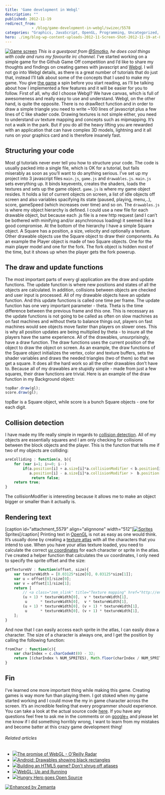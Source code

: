 ```yaml
---
title: 'Game development in Webgl'
description: ""
published: 2012-11-19
redirect_from: 
            - /blog/game-development-in-webgl/swizec/5578
categories: "Graphics, JavaScript, OpenGL, Programming, Uncategorized, Video game development, Webgl"
hero: ./img/blog-wp-content-uploads-2012-11-Screen-Shot-2012-11-19-at-8.55.30-PM-1024x737.png
---
```

[![Game screen](./img/blog-wp-content-uploads-2012-11-Screen-Shot-2012-11-19-at-8.55.30-PM-1024x737.png "Game screen")](http://swizec.com/blog/wp-content/uploads/2012/11/Screen-Shot-2012-11-19-at-8.55.30-PM.png) _This is a guestpost from [@Smotko](http://twitter.com/smotko), he does cool things with code and runs my favourite irc channel._ I’ve started working on a simple game for the Github Game Off competition and I’d like to share my thoughts and findings on creating games with javascript and [Webgl](http://www.khronos.org/webgl/ "WebGL"). I will not go into Webgl details, as there is a great number of tutorials that do just that, instead I’ll talk about some of the concepts that I used to make my game. You give [the game](http://psywerx.github.com/game-off-2012/) a spin before you start reading, as I’ll be talking about how I implemented a few features and it will be easier for you to follow. First of all, why did I choose Webgl? We have canvas, which is full of awesomeness and really easy to use and understand. Webgl, on the other hand, is quite the opposite. There is no drawRect function and in order to draw a simple triangle you need to write ~100 lines of javascript plus a few lines of C like shader code. Drawing textures is not simple either, you need to understand uv texture mapping and concepts such as mipmapping. It’s not a walk in the park. But if you do all the heavy lifting you are rewarded with an application that can have complex 3D models, lightning and it all runs on your graphics card and is therefore insanely fast.

## Structuring your code

Most gl tutorials never ever tell you how to structure your code. The code is usually packed into a single file, which is OK for a tutorial, but fails miserably as soon as you’ll want to do anything serious. I’ve set up my project into 3 javascript files `main.js`, `game.js` and `drawables.js`. `main.js` sets everything up. It binds keyevents, creates the shaders, loads the textures and sets up the game object. `game.js` is where my game object resides. It holds a list of current objects on screen, a list of idle objects off screen and also variables spacifying its state (paused, playing, menu,..), score, gameSpeed (which increases over time) and so on. The `drawables.js` is where my object hierarchy is defined. I could use a new file for each drawable object, but because each .js file is a new http request (and I can’t be bothered with minifying and/or asynchronous loading) it seemed like a good compromise. At the bottom of the hierarchy I have a simple Square object. A Square has a position, a size, velocity and optionally a texture. Other drawable objects use the Square object to draw their components. As an example the Player object is made of two Square objects. One for the main player model and one for the fork. The fork object is hidden most of the time, but it shows up when the player gets the fork powerup.

## The draw and update functions

The most important parts of every gl application are the draw and update functions. The update function is where new positions and states of all the objects are calculated. In addition, collisions between objects are checked and user input is processed. All of my drawable objects have an update function. And this update functions is called one time per frame. The update function has one very important parameter - theta. Theta is the time difference between the previous frame and this one. This is necessary as the update functions is not going to be called as often on slow machines as on fast machines and without theta to balance things out, players on fast machines would see objects move faster than players on slower ones. This is why all position updates are being multiplied by theta - to insure all the players have the same experience. All of the drawables, unsurprisingly, have a draw function. The draw functions uses the current position of the object to draw the object on screen. As an example, the draw functions of the Square object initializes the vertex, color and texture buffers, sets the shader variables and draws the needed triangles (two of them) so that we get a square. It does all the hard work so all the other drawables don’t have to. Because all of my drawables are stupidly simple - made from just a few squares, their draw functions are trivial. Here is an example of the draw function in my Background object:

```javascript
topBar.draw(gl);
score.draw(gl);
```

topBar is a Square object, while score is a bunch Square objects - one for each digit.

## Collision detection

I have made my life really simple in regards to [collision detection](http://en.wikipedia.org/wiki/Collision_detection "Collision detection"). All of my objects are essentially squares and I am only checking for collisions between the block objects and the player. This is the function that tells me if two of my objects are colliding:

```javascript
areColliding : function(a, b){
	for (var i=1; i>=0; i--)
		if(a.position[i] + a.size[i]*a.collisionModifier < b.position[i] - b.size[i] * b.collisionModifier ||
		   a.position[i] - a.size[i]*a.collisionModifier >  b.position[i] + b.size[i] * b.collisionModifier)
			return false;
	return true;
}
```

The collisionModifier is interesting because it allows me to make an object bigger or smaller than it actually is.

## Rendering text

\[caption id=&quot;attachment_5579&quot; align=&quot;alignnone&quot; width=&quot;512&quot;][![Sprites](http://swizec.com/blog/wp-content/uploads/2012/11/text.png "Sprites")](./img/blog-wp-content-uploads-2012-11-text.png) Sprites\[/caption] Printing text in [OpenGL](http://www.opengl.org/ "OpenGL") is not as easy as one would think. It’s usually done by creating a [texture atlas](http://en.wikipedia.org/wiki/Texture_atlas "Texture atlas") with all the characters that you intend to use. When you have your atlas texture loaded, you need to calculate the correct [uv coordinates](http://en.wikipedia.org/wiki/UV_mapping "UV mapping") for each character or sprite in the atlas. I’ve created a helper function that calculates the uv coordinates, I only need to specify the sprite offset and the size:

```javascript
getTextureUV : function(offset, size){
	var textureWidth = [0.03125*size[0], 0.03125*size[1]];
	var u = offset[0]/size[0];
	var v = offset[1]/size[1];
	return [
		// <a class="zem_slink" title="Texture mapping" href="http://en.wikipedia.org/wiki/Texture_mapping" rel="wikipedia" target="_blank">Mapping</a> coordinates for the vertices
		(u + 1) * textureWidth[0],  v * textureWidth[1], 
		 u      * textureWidth[0],  v * textureWidth[1],
		(u + 1) * textureWidth[0], (v + 1) * textureWidth[1], 
		 u      * textureWidth[0], (v + 1) * textureWidth[1], 
	];
}
```

And now that I can easily access each sprite in the atlas, I can easily draw a character. The size of a character is always one, and I get the position by calling the following function:

```javascript
fromChar : function(c){
	var charIndex = c.charCodeAt(0) - 32;
	return [(charIndex % NUM_SPRITES), Math.floor(charIndex / NUM_SPRITES)];
}
```

## Fin

I’ve learned one more important thing while making this game. Creating games is way more fun than playing them. I got stoked when my game started working and I could move the my in game character across the screen. It’s an incredible feeling that every programmer should experience. You can take a look at the actual source code [here](https://github.com/Smotko/game-off-2012). If you have any questions feel free to ask me in the comments or on [google+](https://plus.google.com/u/0/109772113087805631318/posts) and please let me know if I did something horribly wrong, I want to learn from my mistakes and become batter at this crazy game development thing!

###### Related articles

- [![](http://i.zemanta.com/noimg_55_80_80.jpg)](http://radar.oreilly.com/2012/10/the-promise-of-webgl.html)[The promise of WebGL - O&#x27;Reilly Radar](http://radar.oreilly.com/2012/10/the-promise-of-webgl.html)
- [![](http://i.zemanta.com/noimg_69_80_80.jpg)](http://stackoverflow.com/questions/13325718/android-drawables-showing-black-rectangles)[Android: Drawables showing black rectangles](http://stackoverflow.com/questions/13325718/android-drawables-showing-black-rectangles)
- [![](http://i.zemanta.com/113134040_80_80.jpg)](http://www.gamasutra.com/view/news/177857/Building_an_HTML5_game_Dont_shrug_off_atlases.php)[Building an HTML5 game? Don&#x27;t shrug off atlases](http://www.gamasutra.com/view/news/177857/Building_an_HTML5_game_Dont_shrug_off_atlases.php)
- [![](http://i.zemanta.com/noimg_61_80_80.jpg)](http://www.i-programmer.info/bookreviews/6-graphics/4913-webgl-up-and-running.html)[WebGL: Up and Running](http://www.i-programmer.info/bookreviews/6-graphics/4913-webgl-up-and-running.html)
- [![](http://i.zemanta.com/125140677_80_80.jpg)](http://www.hsharma.com/games/hungry-hero-goes-open-source/)[Hungry Hero goes Open Source](http://www.hsharma.com/games/hungry-hero-goes-open-source/)

[![Enhanced by Zemanta](http://img.zemanta.com/zemified_e.png?x-id=df679669-f18c-4dd9-aa88-18a88e95861b)](http://www.zemanta.com/?px "Enhanced by Zemanta")